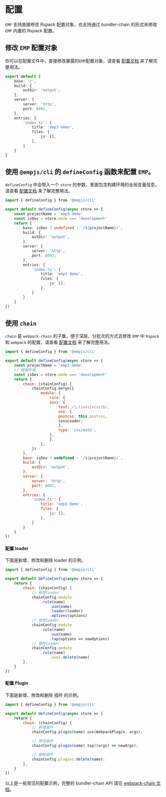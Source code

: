 # 配置 

`EMP` 支持直接修改 Rspack 配置对象，也支持通过 bundler-chain 的形式来修改 `EMP` 内置的 Rspack 配置。

## 修改 `EMP` 配置对象

你可以在配置文件中，直接修改暴露的`EMP`配置对象，请查看 [配置文档](/config/index) 来了解完整用法。

```ts title="emp-config.js"
export default {
    base: '/',
    build: {
        outDir: 'output',
    },
    server: {
        server: 'http',
        port: 8092,
    },
    entries: {
        'index.ts': {
            title: 'emp3 demo',
            files: {
                js: [],
            },
        }
    }
}
```

## 使用 `@empjs/cli` 的 `defineConfig` 函数来配置 `EMP`。

`defineConfig` 中会带入一个 `store` 的参数，里面包含构建环境的全局变量信息，请查看 [配置文档](/config/index) 来了解完整用法。

```ts title="emp-config.js"
import { defineConfig } from '@empjs/cli'

export default defineConfig(async store => {
    const projectName = 'emp3-demo'
    const isDev = store.mode === 'development'
    return {
        base: isDev ? undefined : `/${projectName}/`,
        build: {
            outDir: 'output',
        },
        server: {
            server: 'http',
            port: 8092,
        },
        entries: {
            'index.ts': {
                title: 'emp3 demo',
                files: {
                    js: [],
                },
            }
        }
    }
})
```

## 使用 `chain`
`chain` 是 `webpack-chain` 的子集，便于深层，分批次的方式去修改 `EMP` 中 `Rspack` 和 `webpack` 的配置，请查看 [配置文档](/config/index) 来了解完整用法。

```js title="emp-config.js"
import { defineConfig } from '@empjs/cli'

export default defineConfig(async store => {
    const projectName = 'emp3-demo'
    // 根据环境
    const isDev = store.mode === 'development'
    return {
        chain: (chainConfig) {
            chainConfig.merge({
                module: {
                    rule: {
                    sass: {
                        test: /\.(sass|scss)$/,
                        use: {
                        postcss: this.postcss,
                        sassLoader,
                        },
                        type: 'css/auto',
                    },
                    },
                },
            })
        },
        base: isDev ? undefined : `/${projectName}/`,
        build: {
            outDir: 'output',
        },
        server: {
            server: 'http',
            port: 8092,
        },
        entries: {
            'index.ts': {
                title: 'emp3 demo',
                files: {
                    js: [],
                },
            }
        }
    }
})
```

#### 配置 loader

下面是新增、修改和删除 loader 的示例。

```js title="emp-config.js"
import { defineConfig } from '@empjs/cli'

export default defineConfig(async store => {
    return {
        chain: (chainConfig) {
            // 新增loader
            chainConfig.module
                .rule(name)
                    .use(name)
                    .loader(loader)
                    .options(options)
            // 修改loader
            chainConfig.module
                .rule(name)
                    .use(name)
                    .tap(options => newOptions)
            // 删除loader
            chainConfig.module
                .rule(name)
                    .uses.delete(name)
        },
    }
})
```

#### 配置 Plugin

下面是新增、修改和删除 插件 的示例。

```js title="emp-config.js"
import { defineConfig } from '@empjs/cli'

export default defineConfig(async store => {
    return {
        chain: (chainConfig) {
            // 新增插件
            chainConfig.plugin(name).use(WebpackPlugin, args);

            // 修改插件
            chainConfig.plugin(name).tap((args) => newArgs);

            // 删除插件
            chainConfig.plugins.delete(name);
        },
    }
})
```

以上是一些常见的配置示例，完整的 bundler-chain API 请见 [webpack-chain 文档](https://github.com/neutrinojs/webpack-chain)。
